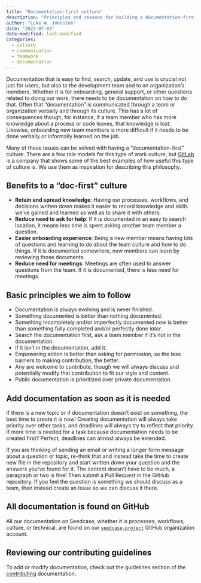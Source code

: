 ```yaml
---
title: "Documentation-first culture"
description: "Principles and reasons for building a documentation-first work culture."
author: "Luke W. Johnston"
date: "2023-07-03"
date-modified: last-modified
categories:
  - culture
  - communication
  - teamwork
  - documentation
---
```


Documentation that is easy to find, search, update, and use is crucial
not just for users, but also to the development team and to an
organization's members. Whether it is for onboarding, general support,
or other questions related to doing our work, there needs to be
documentation on how to do that. Often that "documentation" is
communicated through a team or organization verbally and through its
culture. This has a lot of consequences though, for instance, if a team
member who has more knowledge about a process or code leaves, that
knowledge is lost. Likewise, onboarding new team members is more
difficult if it needs to be done verbally or informally learned on the
job.

Many of these issues can be solved with having a "documentation-first"
culture. There are a few role models for this type of work culture, but
[GitLab](https://about.gitlab.com/company/culture/all-remote/handbook-first-documentation/)
is a company that shows some of the best examples of how useful this
type of culture is. We use them as inspiration for describing this
philosophy.

## Benefits to a "doc-first" culture

-   **Retain and spread knowledge**: Having our processes, workflows,
    and decisions written down makes it easier to record knowledge and
    skills we've gained and learned as well as to share it with others.
-   **Reduce need to ask for help**: If it is documented in an easy to
    search location, it means less time is spent asking another team
    member a question.
-   **Easier onboarding experience**: Being a new member means having
    lots of questions and learning to do about the team culture and how
    to do things. If it is documented somewhere, new members can learn
    by reviewing those documents.
-   **Reduce need for meetings**: Meetings are often used to answer
    questions from the team. If it is documented, there is less need for
    meetings.

## Basic principles we aim to follow

-   Documentation is always evolving and is never finished.
-   Something documented is better than nothing documented.
-   Something incompletely and/or imperfectly documented *now* is better
    than something fully completed and/or perfectly done *later*.
-   Search the documentation first, ask a team member if it's not in the
    documentation.
-   If it isn't in the documentation, add it.
-   Empowering action is better than asking for permission, so the less
    barriers to making contribution, the better.
-   Any are welcome to contribute, though we will always discuss and
    potentially modify that contribution to fit our style and content.
-   Public documentation is prioritized over private documentation.

## Add documentation as soon as it is needed

If there is a new topic or if documentation doesn't exist on something,
the best time to create it is now! Creating documentation will always
take priority over other tasks, and deadlines will always try to reflect
that priority. If more time is needed for a task because documentation
needs to be created first? Perfect, deadlines can almost always be
extended.

If you are thinking of sending an email or writing a longer form message
about a question or topic, re-think that and instead take the time to
create new file in the repository and start written down your question
and the answers you've found for it. The content doesn't have to be
much, a paragraph or two is fine! Then submit a Pull Request in the
GitHub repository. If you feel the question is something we should
discuss as a team, then instead create an Issue so we can discuss it
there.

## All documentation is found on GitHub

All our documentation on Seedcase, whether it is processes, workflows,
culture, or technical, are found on our
[`seedcase-project`](https://github.com/seedcase-project) GitHub
organization account.

## Reviewing our contributing guidelines

To add or modify documentation, check out the guidelines section of the
[contributing](https://community.seedcase-project.org) documentation.

